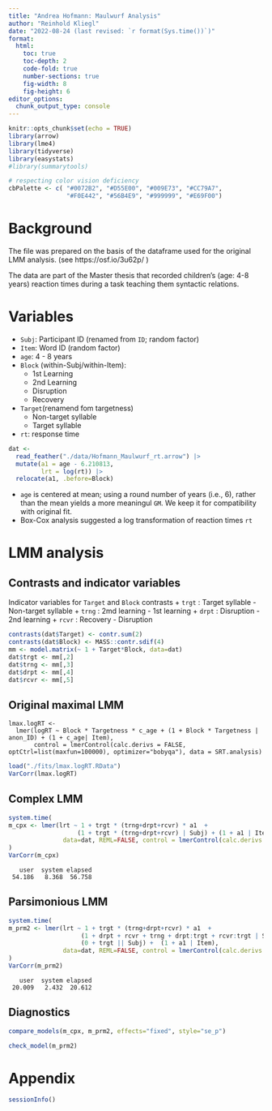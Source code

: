 ```yaml
---
title: "Andrea Hofmann: Maulwurf Analysis"
author: "Reinhold Kliegl"
date: "2022-08-24 (last revised: `r format(Sys.time())`)"
format: 
  html:
    toc: true
    toc-depth: 2
    code-fold: true
    number-sections: true
    fig-width: 8
    fig-height: 6
editor_options: 
  chunk_output_type: console
---
```


```r
knitr::opts_chunk$set(echo = TRUE)
library(arrow)
library(lme4)
library(tidyverse)
library(easystats)
#library(summarytools)

# respecting color vision deficiency
cbPalette <- c( "#0072B2", "#D55E00", "#009E73", "#CC79A7",
                "#F0E442", "#56B4E9", "#999999", "#E69F00")
```

# Background

The file was prepared on the basis of the dataframe used for the original LMM analysis.  (see https://osf.io/3u62p/ )

The data are part of the Master thesis that recorded children's (age: 4-8 years) reaction times during a task teaching them syntactic relations. 

# Variables

+ `Subj`: Participant ID (renamed from `ID`; random factor)
+ `Item`: Word ID (random factor)
+ `age`:  4 - 8 years 
+ `Block` (within-Subj/within-Item): 
     + 1st Learning
     + 2nd Learning
     + Disruption
     + Recovery
+ `Target`(renamend fom targetness)
     + Non-target syllable 
     + Target syllable
+ `rt`:  response time 

```r
dat <- 
  read_feather("./data/Hofmann_Maulwurf_rt.arrow") |> 
  mutate(a1 = age - 6.210813,
         lrt = log(rt)) |> 
  relocate(a1, .before=Block)
```

+ `age` is centered at mean;  using a round number of years (i.e., 6), rather than the mean yields a more meaningul `GM`.  We keep it for compatibility with original fit.
+ Box-Cox analysis suggested a log transformation of reaction times `rt`

# LMM analysis

## Contrasts and indicator variables

Indicator variables for `Target` and `Block` contrasts
     + `trgt` : Target syllable - Non-target syllable
     + `trng` : 2md learning - 1st learning
     + `drpt` : Disruption - 2nd learning
     + `rcvr` : Recovery - Disruption 

```r
contrasts(dat$Target) <- contr.sum(2)
contrasts(dat$Block) <- MASS::contr.sdif(4)
mm <- model.matrix(~ 1 + Target*Block, data=dat)
dat$trgt <- mm[,2]
dat$trng <- mm[,3]
dat$drpt <- mm[,4]
dat$rcvr <- mm[,5]
```

## Original maximal LMM

```
lmax.logRT <-
  lmer(logRT ~ Block * Targetness * c_age + (1 + Block * Targetness | anon_ID) + (1 + c_age| Item), 
       control = lmerControl(calc.derivs = FALSE, optCtrl=list(maxfun=100000), optimizer="bobyqa"), data = SRT.analysis)
```

```r
load("./fits/lmax.logRT.RData")
VarCorr(lmax.logRT)
```


## Complex LMM

```r
system.time(
m_cpx <- lmer(lrt ~ 1 + trgt * (trng+drpt+rcvr) * a1  + 
                   (1 + trgt * (trng+drpt+rcvr) | Subj) + (1 + a1 | Item),
               data=dat, REML=FALSE, control = lmerControl(calc.derivs = FALSE))
)
VarCorr(m_cpx)
```

```
   user  system elapsed 
 54.186   8.368  56.758 
```

## Parsimonious LMM

```r
system.time(
m_prm2 <- lmer(lrt ~ 1 + trgt * (trng+drpt+rcvr) * a1  + 
                    (1 + drpt + rcvr + trng + drpt:trgt + rcvr:trgt | Subj) + 
                    (0 + trgt || Subj) +  (1 + a1 | Item),
               data=dat, REML=FALSE, control = lmerControl(calc.derivs = FALSE))
)
VarCorr(m_prm2)
```

```
   user  system elapsed 
 20.009   2.432  20.612 
```
## Diagnostics

```r
compare_models(m_cpx, m_prm2, effects="fixed", style="se_p")

check_model(m_prm2)
```

# Appendix

```r
sessionInfo()
```

